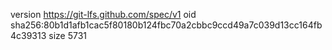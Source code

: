 version https://git-lfs.github.com/spec/v1
oid sha256:80b1d1afb1cac5f80180b124fbc70a2cbbc9ccd49a7c039d13cc164fb4c39313
size 5731
